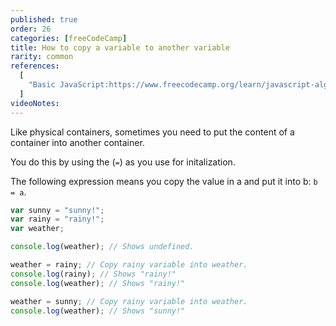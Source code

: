 ```yaml
---
published: true
order: 26
categories: [freeCodeCamp]
title: How to copy a variable to another variable
rarity: common
references:
  [
    "Basic JavaScript:https://www.freecodecamp.org/learn/javascript-algorithms-and-data-structures/basic-javascript",
  ]
videoNotes:
---
```


Like physical containers, sometimes you need to put the content of a container into another container.

You do this by using the (`=`) as you use for initalization.

The following expression means you copy the value in a and put it into b:
`b = a`.

```js
var sunny = "sunny!";
var rainy = "rainy!";
var weather;

console.log(weather); // Shows undefined.

weather = rainy; // Copy rainy variable into weather.
console.log(rainy); // Shows "rainy!"
console.log(weather); // Shows "rainy!"

weather = sunny; // Copy rainy variable into weather.
console.log(weather); // Shows "sunny!"
```
